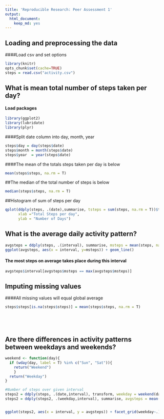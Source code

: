 ```yaml
---
title: 'Reproducible Research: Peer Assessment 1'
output:
  html_document:
    keep_md: yes
---
```



## Loading and preprocessing the data


####Load csv and set options
```r
library(knitr)
opts_chunk$set(cache=TRUE)
steps = read.csv("activity.csv")
```

## What is mean total number of steps taken per day?
#### Load packages
```r
library(ggplot2)
library(lubridate)
library(plyr)
```

####Split date column into day, month, year
```r
steps$day = day(steps$date)
steps$month = month(steps$date)
steps$year  = year(steps$date)
```

####The mean of the totals steps taken per day is below
```r
mean(steps$steps, na.rm = T)
```
##The median of the total number of steps is below
```r
median(steps$steps, na.rm = T)
```

##Histogram of sum of steps per day
```r
qplot(ddply(steps, .(date),summarise, tsteps = sum(steps, na.rm = T))$tsteps,
      xlab ="Total Steps per day",
      ylab = "Number of Days")
```


## What is the average daily activity pattern?
```r
avgsteps = ddply(steps, .(interval), summarise, msteps = mean(steps, na.rm = T))
ggplot(avgsteps, aes(x = interval, y=msteps)) + geom_line()
```

#### The most steps on average takes place during this interval
```r
avgsteps$interval[avgsteps$msteps == max(avgsteps$msteps)]

```

## Imputing missing values
####All missing values will equal global average
```r
steps$steps[is.na(steps$steps)] = mean(steps$steps, na.rm = T)
```

```r
```
```r
```
```r
```
```r
```



## Are there differences in activity patterns between weekdays and weekends?
```r
weekend <- function(day){
  if (wday(day, label = T) %in% c("Sun", "Sat")){
    return("Weekend")
    }
  return("Weekday")
}

#Number of steps over given interval
steps2 = ddply(steps, .(date,interval), transform, weekday = weekend(date))
steps2 = ddply(steps2, .(weekday,interval), summarise, avgsteps = mean(steps))


ggplot(steps2, aes(x = interval, y = avgsteps)) + facet_grid(weekday~.) + geom_line()
```


